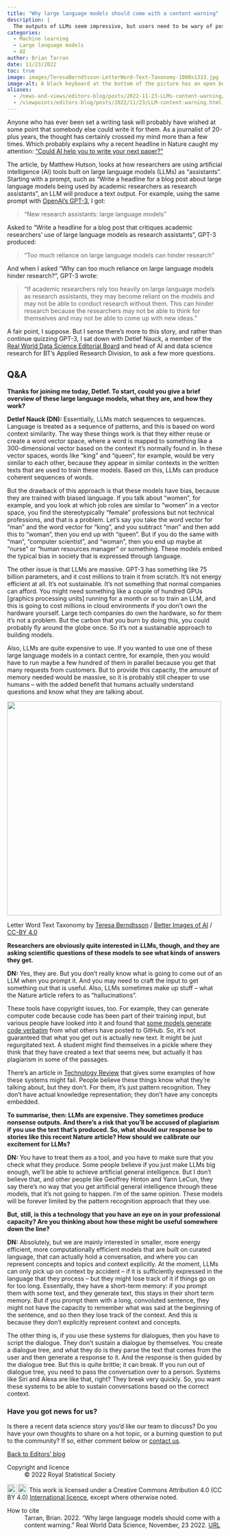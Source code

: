 ```yaml
---
title: "Why large language models should come with a content warning"
description: |
  The outputs of LLMs seem impressive, but users need to be wary of possible bias, plagiarism and model ‘hallucinations’.
categories:
  - Machine learning
  - Large language models
  - AI
author: Brian Tarran
date: 11/23/2022
toc: true
image: images/TeresaBerndtsson-LetterWord-Text-Taxonomy-1000x1333.jpg
image-alt: A black keyboard at the bottom of the picture has an open book on it, with red words in labels floating on top, with a letter A balanced on top of them. The perspective makes the composition form a kind of triangle from the keyboard to the capital A. The AI filter makes it look like a messy, with a kind of cartoon style.
aliases: 
  - /news-and-views/editors-blog/posts/2022-11-23-LLMs-content-warning/LLM-content-warning.html
  - /viewpoints/editors-blog/posts/2022/11/23/LLM-content-warning.html
---
```

Anyone who has ever been set a writing task will probably have wished at some point that somebody else could write it for them. As a journalist of 20-plus years, the thought has certainly crossed my mind more than a few times. Which probably explains why a recent headline in Nature caught my attention: [“Could AI help you to write your next paper?”](https://www.nature.com/articles/d41586-022-03479-w) 

The article, by Matthew Hutson, looks at how researchers are using artificial intelligence (AI) tools built on large language models (LLMs) as “assistants”. Starting with a prompt, such as “Write a headline for a blog post about large language models being used by academic researchers as research assistants”, an LLM will produce a text output. For example, using the same prompt with [OpenAI’s GPT-3](https://openai.com/api/), I got: 

> “New research assistants: large language models” 

Asked to “Write a headline for a blog post that critiques academic researchers' use of large language models as research assistants”, GPT-3 produced: 

> “Too much reliance on large language models can hinder research” 

And when I asked “Why can too much reliance on large language models hinder research?”, GPT-3 wrote: 

> “If academic researchers rely too heavily on large language models as research assistants, they may become reliant on the models and may not be able to conduct research without them. This can hinder research because the researchers may not be able to think for themselves and may not be able to come up with new ideas.” 

A fair point, I suppose. But I sense there’s more to this story, and rather than continue quizzing GPT-3, I sat down with Detlef Nauck, a member of the [Real World Data Science Editorial Board](/news-and-views/editors-blog/posts/2022-10-18-meet-the-team/meet-the-team.html) and head of AI and data science research for BT’s Applied Research Division, to ask a few more questions. 

## Q&A
**Thanks for joining me today, Detlef. To start, could you give a brief overview of these large language models, what they are, and how they work?** 

**Detlef Nauck (DN):** Essentially, LLMs match sequences to sequences. Language is treated as a sequence of patterns, and this is based on word context similarity. The way these things work is that they either reuse or create a word vector space, where a word is mapped to something like a 300-dimensional vector based on the context it's normally found in. In these vector spaces, words like “king” and “queen”, for example, would be very similar to each other, because they appear in similar contexts in the written texts that are used to train these models. Based on this, LLMs can produce coherent sequences of words.  

But the drawback of this approach is that these models have bias, because they are trained with biased language. If you talk about “women”, for example, and you look at which job roles are similar to “women” in a vector space, you find the stereotypically “female” professions but not technical professions, and that is a problem. Let’s say you take the word vector for “man” and the word vector for “king”, and you subtract “man” and then add this to “woman”, then you end up with “queen”. But if you do the same with “man”, “computer scientist”, and “woman”, then you end up maybe at “nurse” or “human resources manager” or something. These models embed the typical bias in society that is expressed through language.  

The other issue is that LLMs are massive. GPT-3 has something like 75 billion parameters, and it cost millions to train it from scratch. It's not energy efficient at all. It's not sustainable. It's not something that normal companies can afford. You might need something like a couple of hundred GPUs [graphics processing units] running for a month or so to train an LLM, and this is going to cost millions in cloud environments if you don't own the hardware yourself. Large tech companies do own the hardware, so for them it's not a problem. But the carbon that you burn by doing this, you could probably fly around the globe once. So it’s not a sustainable approach to building models.  

Also, LLMs are quite expensive to use. If you wanted to use one of these large language models in a contact centre, for example, then you would have to run maybe a few hundred of them in parallel because you get that many requests from customers. But to provide this capacity, the amount of memory needed would be massive, so it is probably still cheaper to use humans – with the added benefit that humans actually understand questions and know what they are talking about.

![](images/TeresaBerndtsson-LetterWord-Text-Taxonomy-1000x1333.jpg){fig-alt="A black keyboard at the bottom of the picture has an open book on it, with red words in labels floating on top, with a letter A balanced on top of them. The perspective makes the composition form a kind of triangle from the keyboard to the capital A. The AI filter makes it look like a messy, with a kind of cartoon style." width="500" fig-align="center"}

::: {.column-margin}
Letter Word Text Taxonomy by [Teresa Berndtsson](https://www.linkedin.com/in/teresa-berndtsson/) / [Better Images of AI](https://www.betterimagesofai.org) / [CC-BY 4.0](https://creativecommons.org/licenses/by/4.0/)
:::

**Researchers are obviously quite interested in LLMs, though, and they are asking scientific questions of these models to see what kinds of answers they get.** 

**DN:** Yes, they are. But you don't really know what is going to come out of an LLM when you prompt it. And you may need to craft the input to get something out that is useful. Also, LLMs sometimes make up stuff – what the Nature article refers to as “hallucinations”.  

These tools have copyright issues, too. For example, they can generate computer code because code has been part of their training input, but various people have looked into it and found that [some models generate code verbatim](https://analyticsindiamag.com/github-copilot-the-latest-in-the-list-of-ai-generative-models-facing-copyright-allegations/) from what others have posted to GitHub. So, it's not guaranteed that what you get out is actually new text. It might be just regurgitated text. A student might find themselves in a pickle where they think that they have created a text that seems new, but actually it has plagiarism in some of the passages. 

There’s an article in [Technology Review](https://www.technologyreview.com/2020/08/22/1007539/gpt3-openai-language-generator-artificial-intelligence-ai-opinion/) that gives some examples of how these systems might fail. People believe these things know what they're talking about, but they don't. For them, it's just pattern recognition. They don't have actual knowledge representation; they don't have any concepts embedded. 

**To summarise, then: LLMs are expensive. They sometimes produce nonsense outputs. And there’s a risk that you’ll be accused of plagiarism if you use the text that’s produced. So, what should our response be to stories like this recent Nature article? How should we calibrate our excitement for LLMs?**

**DN:** You have to treat them as a tool, and you have to make sure that you check what they produce. Some people believe if you just make LLMs big enough, we’ll be able to achieve artificial general intelligence. But I don't believe that, and other people like Geoffrey Hinton and Yann LeCun, they say there's no way that you get artificial general intelligence through these models, that it's not going to happen. I’m of the same opinion. These models will be forever limited by the pattern recognition approach that they use. 

**But, still, is this a technology that you have an eye on in your professional capacity? Are you thinking about how these might be useful somewhere down the line?** 

**DN:** Absolutely, but we are mainly interested in smaller, more energy efficient, more computationally efficient models that are built on curated language, that can actually hold a conversation, and where you can represent concepts and topics and context explicitly. At the moment, LLMs can only pick up on context by accident – if it is sufficiently expressed in the language that they process – but they might lose track of it if things go on for too long. Essentially, they have a short-term memory: if you prompt them with some text, and they generate text, this stays in their short term memory. But if you prompt them with a long, convoluted sentence, they might not have the capacity to remember what was said at the beginning of the sentence, and so then they lose track of the context. And this is because they don't explicitly represent context and concepts.  

The other thing is, if you use these systems for dialogues, then you have to script the dialogue. They don't sustain a dialogue by themselves. You create a dialogue tree, and what they do is they parse the text that comes from the user and then generate a response to it. And the response is then guided by the dialogue tree. But this is quite brittle; it can break. If you run out of dialogue tree, you need to pass the conversation over to a person. Systems like Siri and Alexa are like that, right? They break very quickly. So, you want these systems to be able to sustain conversations based on the correct context.

:::{.callout-tip}
### Have you got news for us?
Is there a recent data science story you'd like our team to discuss? Do you have your own thoughts to share on a hot topic, or a burning question to put to the community? If so, either comment below or [contact us](/contact.qmd).
:::

::: {.article-btn}
[Back to Editors' blog](/the-pulse/editors-blog/index.qmd)
:::


::: {.further-info}
::: grid
::: {.g-col-12 .g-col-md-6}
Copyright and licence
: &copy; 2022 Royal Statistical Society

<a href="http://creativecommons.org/licenses/by/4.0/?ref=chooser-v1" target="_blank" rel="license noopener noreferrer" style="display:inline-block;"> <img style="height:22px!important;vertical-align:text-bottom;" src="https://mirrors.creativecommons.org/presskit/icons/cc.svg?ref=chooser-v1"><img style="height:22px!important;margin-left:3px;vertical-align:text-bottom;" src="https://mirrors.creativecommons.org/presskit/icons/by.svg?ref=chooser-v1"></a> This work is licensed under a Creative Commons Attribution 4.0 (CC BY 4.0) <a href="http://creativecommons.org/licenses/by/4.0/?ref=chooser-v1" target="_blank" rel="license noopener noreferrer" style="display:inline-block;"> International licence</a>, except where otherwise noted.

:::

::: {.g-col-12 .g-col-md-6}
How to cite
: Tarran, Brian. 2022. "Why large language models should come with a content warning." Real World Data Science, November, 23 2022. [URL](https://realworlddatascience.net/news-and-views/editors-blog/posts/2022-11-23-LLMs-content-warning/LLM-content-warning.html)
:::
:::
:::
